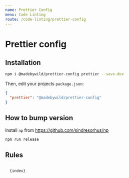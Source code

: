 ```yaml
---
name: Prettier Config
menu: Code Linting
route: /code-linting/prettier-config
---
```



# Prettier config

## Installation

```bash
npm i @madebywild/prettier-config prettier --save-dev
```

Then, edit your projects `package.json`:

```json
{
  "prettier": "@madebywild/prettier-config"
}
```

## How to bump version

Install `np` from https://github.com/sindresorhus/np

```bash
npm run release
```

## Rules

<Code className="javascript">
  {index}
</Code>

